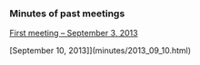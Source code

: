 ### Minutes of past meetings

[First meeting -- September 3, 2013](minutes/2013_09_03.html)

[September 10, 2013]](minutes/2013_09_10.html)


